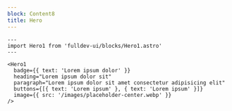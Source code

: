 ```yaml
---
block: Content8
title: Hero
---
```


```astro live
---
import Hero1 from 'fulldev-ui/blocks/Hero1.astro'
---

<Hero1
  badge={{ text: 'Lorem ipsum dolor' }}
  heading="Lorem ipsum dolor sit"
  paragraph="Lorem ipsum dolor sit amet consectetur adipisicing elit"
  buttons={[{ text: 'Lorem ipsum' }, { text: 'Lorem ipsum' }]}
  image={{ src: '/images/placeholder-center.webp' }}
/>
```
